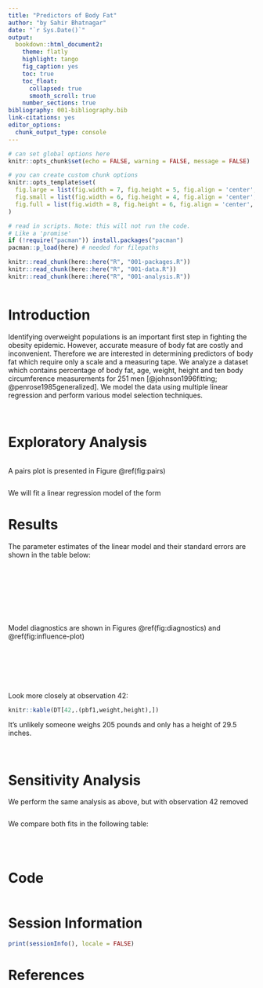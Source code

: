 ```yaml
---
title: "Predictors of Body Fat"
author: "by Sahir Bhatnagar"
date: "`r Sys.Date()`"
output:
  bookdown::html_document2:
    theme: flatly
    highlight: tango
    fig_caption: yes
    toc: true
    toc_float:
      collapsed: true
      smooth_scroll: true
    number_sections: true
bibliography: 001-bibliography.bib
link-citations: yes
editor_options: 
  chunk_output_type: console
---
```


```r
# can set global options here
knitr::opts_chunk$set(echo = FALSE, warning = FALSE, message = FALSE)

# you can create custom chunk options
knitr::opts_template$set(
  fig.large = list(fig.width = 7, fig.height = 5, fig.align = 'center', fig.pos = 'h'),
  fig.small = list(fig.width = 6, fig.height = 4, fig.align = 'center', fig.pos = 'h'),
  fig.full = list(fig.width = 8, fig.height = 6, fig.align = 'center', fig.pos = 'h')
)

# read in scripts. Note: this will not run the code. 
# Like a 'promise'
if (!require("pacman")) install.packages("pacman")
pacman::p_load(here) # needed for filepaths

knitr::read_chunk(here::here("R", "001-packages.R"))
knitr::read_chunk(here::here("R", "001-data.R"))
knitr::read_chunk(here::here("R", "001-analysis.R"))
```


```r
```


# Introduction

Identifying overweight populations is an important first step in fighting the obesity epidemic. However, accurate measure of body fat are costly and inconvenient. Therefore we are interested in determining predictors of body fat which require only a scale and a measuring tape. We analyze a dataset which contains percentage of body fat, age, weight, height and ten body circumference measurements for 251 men [@johnson1996fitting; @penrose1985generalized]. We model the data using multiple linear regression and perform various model selection techniques.

<br>


# Exploratory Analysis

```r
```

A pairs plot is presented in Figure \@ref(fig:pairs)

```r
```

We will fit a linear regression model of the form

\begin{multline}
pbf1_i= \beta_0+\beta_1\textrm{age}_i+\beta_2\textrm{weight}_i+\beta_3\textrm{height}_i+\beta_4\textrm{neck}_i \\
+\beta_5\textrm{chest}+\beta_6\textrm{abdomen}_i+\beta_7\textrm{hip}_i+\beta_8\textrm{thigh}_i+\beta_9\textrm{knee}_i \\
+\beta_{10}\textrm{ankle}_i+ \beta_{11}\textrm{bicep}_i +\beta_{12}\textrm{forearm}_i +\beta_{13}\textrm{wrist}_i + \varepsilon
\end{multline}


# Results

The parameter estimates of the linear model and their standard errors are shown in the table below:

<br>

```r
```

```r
```

```r
```

```r
```


<br>

Model diagnostics are shown in Figures \@ref(fig:diagnostics) and \@ref(fig:influence-plot)

```r
```

<br>


```r
```


<br>

Look more closely at observation 42:

```r
knitr::kable(DT[42,.(pbf1,weight,height),])
```

It's unlikely someone weighs 205 pounds and only has a height of 29.5 inches. 

<br>

# Sensitivity Analysis

We perform the same analysis as above, but with observation 42 removed

```r
```


We compare both fits in the following table:

<br>


```r
```




# Code {-}

```r
```

# Session Information

```r
print(sessionInfo(), locale = FALSE)
```


# References

